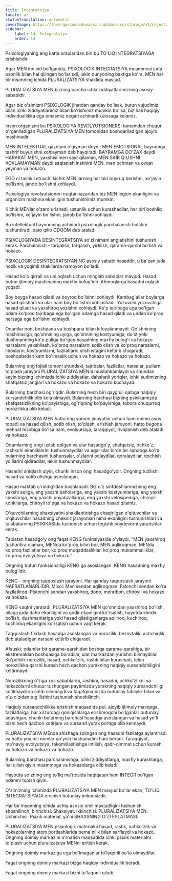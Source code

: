 ```yaml
---
title: Integratsiya
locale: uz
statusTranslation: automatic
coverImage: https://lhvmrqwrcowdvduuaukz.supabase.co/storage/v1/object/public/strapi-uploads/small_cover-educacion-fundamental.webp-2d51a7828a2b1309555be27f7e2a61a0.webp
sidebar:
    label: 14. Integratsiya
    order: 14
---
```

Psixologiyaning eng katta orzularidan biri bu TO'LIQ INTEGRATSIYAGA erishishdir.

Agar MEN individ bo'lganida, PSIXOLOGIK INTEGRATSIYA muammosi juda osonlik bilan hal qilingan bo'lar edi, lekin dunyoning baxtiga ko'ra, MEN har bir insonning ichida PLURALIZATSIYA shaklida mavjud.

PLURALIZATSIYA MEN bizning barcha ichki ziddiyatlarimizning asosiy sababidir.

Agar biz o'zimizni PSIXOLOGIK jihatdan qanday bo'lsak, butun vujudimiz bilan ichki ziddiyatlarimiz bilan ko'rishimiz mumkin bo'lsa, biz hali haqiqiy individuallikka ega emasmiz degan achinarli xulosaga kelamiz.

Inson organizmi bu PSIXOLOGIYA REVOLYUTSIONERSI tomonidan chuqur o'rganiladigan PLURALIZATSIYA MEN tomonidan boshqariladigan ajoyib mashinadir.

MEN INTELEKTUAL gazetani o'qiyman deydi; MEN EMOTSIONAL bayramga tashrif buyurishni xohlayman deb hayqiradi; BAYRAMGA DO'ZAX deydi HARAKAT MEN, yaxshisi men sayr qilaman, MEN SAIR QILISHNI XOXLAMAYMAN deydi saqlanish instinkti MEN, men ochman va ovqat yeyman va hokazo.

EGO ni tashkil etuvchi kichik MEN larning har biri buyruq berishni, xo'jayin bo'lishni, janob bo'lishni xohlaydi.

Psixologiya revolyutsioneri nuqtai nazaridan biz MEN legion ekanligini va organizm mashina ekanligini tushunishimiz mumkin.

Kichik MENlar o'zaro urishadi, ustunlik uchun kurashadilar, har biri boshliq bo'lishni, xo'jayin bo'lishni, janob bo'lishni xohlaydi.

Bu intellektual hayvonning achinarli psixologik parchalanish holatini tushuntiradi, xato qilib ODOOM deb ataladi.

PSIXOLOGIYADA DESINTEGRATSIYA so'zi nimani anglatishini tushunish kerak. Parchalanish - tarqalish, tarqalish, yirtilish, qarama-qarshi bo'lish va hokazo.

PSIXOLOGIK DESINTEGRATSIYANING asosiy sababi hasaddir, u ba'zan juda nozik va yoqimli shakllarda namoyon bo'ladi.

Hasad ko'p qirrali va uni oqlash uchun minglab sabablar mavjud. Hasad butun ijtimoiy mashinaning maxfiy bulog'idir. Ahmoqlarga hasadni oqlash yoqadi.

Boy boyga hasad qiladi va boyroq bo'lishni xohlaydi. Kambag'allar boylarga hasad qilishadi va ular ham boy bo'lishni xohlashadi. Yozuvchi yozuvchiga hasad qiladi va yaxshiroq yozishni xohlaydi. Ko'p tajribaga ega bo'lgan odam ko'proq tajribaga ega bo'lgan odamga hasad qiladi va undan ko'proq narsaga ega bo'lishni xohlaydi.

Odamlar non, boshpana va boshpana bilan kifoyalanmaydi. Qo'shnining mashinasiga, qo'shnining uyiga, qo'shnining kostyumiga, do'st yoki dushmanning ko'p puliga bo'lgan hasadning maxfiy bulog'i va hokazo narsalarni yaxshilash, ko'proq narsalarni sotib olish va ko'proq narsalarni, liboslarni, kostyumlarni, fazilatlarni olish istagini keltirib chiqaradi, boshqalardan kam bo'lmaslik uchun va hokazo va hokazo va hokazo.

Bularning eng fojiali tomoni shundaki, tajribalar, fazilatlar, narsalar, pullarni to'plash jarayoni PLURALIZATSIYA MENni mustahkamlaydi va shundan keyin bizning ichimizda ichki ziddiyatlar, dahshatli yoriqlar, ichki sudimizning shafqatsiz janglari va hokazo va hokazo va hokazo kuchayadi.

Bularning barchasi og'riqdir. Bularning hech biri qayg'uli qalbga haqiqiy xursandchilik olib kela olmaydi. Bularning barchasi bizning psixikamizda shafqatsizlikning ko'payishiga, og'riqning ko'payishiga, tobora chuqurroq norozilikka olib keladi.

PLURALIZATSIYA MEN hatto eng yomon jinoyatlar uchun ham doimo asos topadi va hasad qilish, sotib olish, to'plash, erishish jarayoni, hatto begona mehnat hisobiga bo'lsa ham, evolyutsiya, taraqqiyot, rivojlanish deb ataladi va hokazo.

Odamlarning ongi uxlab qolgan va ular hasadgo'y, shafqatsiz, ochko'z, rashkchi ekanliklarini tushunmaydilar va agar ular biron bir sababga ko'ra bularning barchasini tushunsalar, o'zlarini oqlaydilar, qoralaydilar, qochish yo'llarini qidiradilar, lekin tushunmaydilar.

Hasadni aniqlash qiyin, chunki inson ongi hasadgo'ydir. Ongning tuzilishi hasad va sotib olishga asoslangan.

Hasad maktab o'rindig'idan boshlanadi. Biz o'z sinfdoshlarimizning eng yaxshi aqliga, eng yaxshi baholariga, eng yaxshi kostyumlariga, eng yaxshi liboslariga, eng yaxshi poyabzallariga, eng yaxshi velosipediga, chiroyli konkilarga, chiroyli to'pga va hokazo va hokazo hasad qilamiz.

O'quvchilarning shaxsiyatini shakllantirishga chaqirilgan o'qituvchilar va o'qituvchilar hasadning cheksiz jarayonlari nima ekanligini tushunishlari va talabalarning PSIXIKASIda tushunish uchun tegishli poydevorni yaratishlari kerak.

Tabiatan hasadgo'y ong faqat KENG funktsiyasida o'ylaydi. "MEN yaxshiroq tushuntira olaman, MENda ko'proq bilim bor, MEN aqlliroqman, MENda ko'proq fazilatlar bor, ko'proq muqaddasliklar, ko'proq mukammalliklar, ko'proq evolyutsiya va hokazo."

Ongning butun funksionalligi KENG ga asoslangan. KENG hasadning maxfiy bulog'idir.

KENG - ongning taqqoslash jarayoni. Har qanday taqqoslash jarayoni NAFRATLANARLIDIR. Misol: Men sendan aqlliroqman. Falonchi sendan ko'ra fazilatliroq. Pistonchi sendan yaxshiroq, dono, mehribon, chiroyli va hokazo va hokazo.

KENG vaqtni yaratadi. PLURALIZATSIYA MEN qo'shnidan yaxshiroq bo'lish, oilaga juda daho ekanligini va qodir ekanligini ko'rsatish, hayotda kimdir bo'lish, dushmanlariga yoki hasad qiladiganlarga aqlliroq, kuchliroq, kuchliroq ekanligini ko'rsatish uchun vaqt kerak.

Taqqoslash fikrlash hasadga asoslangan va norozilik, bezovtalik, achchiqlik deb ataladigan narsani keltirib chiqaradi.

Afsuski, odamlar bir qarama-qarshidan boshqa qarama-qarshiga, bir ekstremaldan boshqasiga boradilar, ular markazdan yurishni bilmaydilar. Ko'pchilik norozilik, hasad, ochko'zlik, rashk bilan kurashadi, lekin norozilikka qarshi kurash hech qachon yurakning haqiqiy xursandchiligini keltirmaydi.

Norozilikning o'ziga xos sabablarini, rashkni, hasadni, ochko'zlikni va hokazolarni chuqur tushungan paytimizda yurakning haqiqiy xursandchiligi sotilmaydi va sotib olinmaydi va faqatgina bizda butunlay tabiiylik bilan va o'z-o'zidan tug'ilishini tushunish shoshilinch.

Haqiqiy xursandchilikka erishish maqsadida pul, ajoyib ijtimoiy mavqega, fazilatlarga, har xil turdagi qoniqishlarga erishmoqchi bo'lganlar butunlay adashgan, chunki bularning barchasi hasadga asoslangan va hasad yo'li bizni hech qachon xotirjam va xursand yurak portiga olib kelmaydi.

PLURALIZATSIYA MEnda shishaga solingan ong hasadni fazilatga aylantiradi va hatto yoqimli nomlar qo'yish hashamatini ham beradi. Taraqqiyot, ma'naviy evolyutsiya, takomillashishga intilish, qadr-qimmat uchun kurash va hokazo va hokazo va hokazo.

Bularning barchasi parchalanishga, ichki ziddiyatlarga, maxfiy kurashlarga, hal qilish qiyin muammoga va hokazolarga olib keladi.

Hayotda so'zning eng to'liq ma'nosida haqiqatan ham INTEGR bo'lgan odamni topish qiyin.

O'zimizning ichimizda PLURALIZATSIYA MEN mavjud bo'lar ekan, TO'LIQ INTEGRATSIYAGA erishish butunlay imkonsizdir.

Har bir insonning ichida uchta asosiy omil mavjudligini tushunish shoshilinch, birinchisi: Shaxsiyat. Ikkinchisi: PLURALIZATSIYA MEN. Uchinchisi: Psixik material, ya'ni SHAXSNING O'ZI ESLATMASI.

PLURALIZATSIYA MEN psixologik materialni hasad, rashk, ochko'zlik va hokazolarning atom portlashlarida bema'nilik bilan sarflaydi va hokazo. Ongning doimiy markazini o'rnatish maqsadida ichki psixik materialni to'plash uchun pluralizatsiya MENni eritish kerak.

Ongning doimiy markaziga ega bo'lmaganlar to'laqonli bo'la olmaydilar.

Faqat ongning doimiy markazi bizga haqiqiy individuallik beradi.

Faqat ongning doimiy markazi bizni to'laqonli qiladi.

